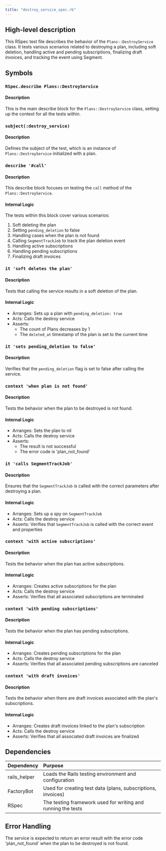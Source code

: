 ```yaml
---
title: "destroy_service_spec.rb"
---
```


## High-level description
This RSpec test file describes the behavior of the `Plans::DestroyService` class. It tests various scenarios related to destroying a plan, including soft deletion, handling active and pending subscriptions, finalizing draft invoices, and tracking the event using Segment.

## Symbols

### `RSpec.describe Plans::DestroyService`
#### Description
This is the main describe block for the `Plans::DestroyService` class, setting up the context for all the tests within.

### `subject(:destroy_service)`
#### Description
Defines the subject of the test, which is an instance of `Plans::DestroyService` initialized with a plan.

### `describe '#call'`
#### Description
This describe block focuses on testing the `call` method of the `Plans::DestroyService`.

#### Internal Logic
The tests within this block cover various scenarios:
1. Soft deleting the plan
2. Setting `pending_deletion` to false
3. Handling cases when the plan is not found
4. Calling `SegmentTrackJob` to track the plan deletion event
5. Handling active subscriptions
6. Handling pending subscriptions
7. Finalizing draft invoices

### `it 'soft deletes the plan'`
#### Description
Tests that calling the service results in a soft deletion of the plan.

#### Internal Logic
- Arranges: Sets up a plan with `pending_deletion: true`
- Acts: Calls the destroy service
- Asserts: 
  - The count of Plans decreases by 1
  - The `deleted_at` timestamp of the plan is set to the current time

### `it 'sets pending_deletion to false'`
#### Description
Verifies that the `pending_deletion` flag is set to false after calling the service.

### `context 'when plan is not found'`
#### Description
Tests the behavior when the plan to be destroyed is not found.

#### Internal Logic
- Arranges: Sets the plan to nil
- Acts: Calls the destroy service
- Asserts: 
  - The result is not successful
  - The error code is 'plan_not_found'

### `it 'calls SegmentTrackJob'`
#### Description
Ensures that the `SegmentTrackJob` is called with the correct parameters after destroying a plan.

#### Internal Logic
- Arranges: Sets up a spy on `SegmentTrackJob`
- Acts: Calls the destroy service
- Asserts: Verifies that `SegmentTrackJob` is called with the correct event and properties

### `context 'with active subscriptions'`
#### Description
Tests the behavior when the plan has active subscriptions.

#### Internal Logic
- Arranges: Creates active subscriptions for the plan
- Acts: Calls the destroy service
- Asserts: Verifies that all associated subscriptions are terminated

### `context 'with pending subscriptions'`
#### Description
Tests the behavior when the plan has pending subscriptions.

#### Internal Logic
- Arranges: Creates pending subscriptions for the plan
- Acts: Calls the destroy service
- Asserts: Verifies that all associated pending subscriptions are canceled

### `context 'with draft invoices'`
#### Description
Tests the behavior when there are draft invoices associated with the plan's subscriptions.

#### Internal Logic
- Arranges: Creates draft invoices linked to the plan's subscription
- Acts: Calls the destroy service
- Asserts: Verifies that all associated draft invoices are finalized

## Dependencies
| Dependency | Purpose |
|:-----------|:--------|
| rails_helper | Loads the Rails testing environment and configuration |
| FactoryBot | Used for creating test data (plans, subscriptions, invoices) |
| RSpec | The testing framework used for writing and running the tests |

## Error Handling
The service is expected to return an error result with the error code 'plan_not_found' when the plan to be destroyed is not found.